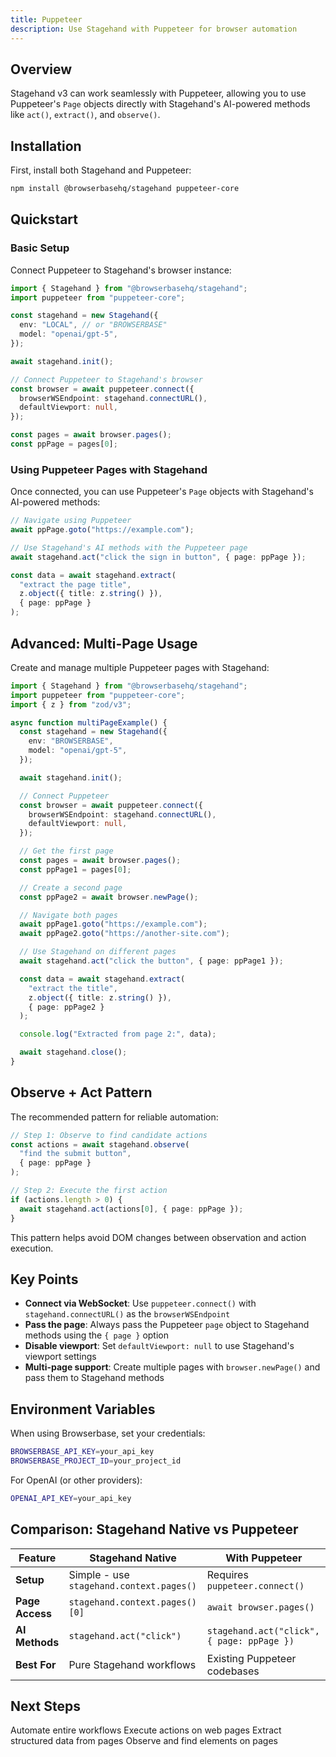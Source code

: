 ```yaml
---
title: Puppeteer
description: Use Stagehand with Puppeteer for browser automation
---
```


## Overview

Stagehand v3 can work seamlessly with Puppeteer, allowing you to use Puppeteer's `Page` objects directly with Stagehand's AI-powered methods like `act()`, `extract()`, and `observe()`.

## Installation

First, install both Stagehand and Puppeteer:

```bash
npm install @browserbasehq/stagehand puppeteer-core
```

## Quickstart

### Basic Setup

Connect Puppeteer to Stagehand's browser instance:

```typescript
import { Stagehand } from "@browserbasehq/stagehand";
import puppeteer from "puppeteer-core";

const stagehand = new Stagehand({
  env: "LOCAL", // or "BROWSERBASE"
  model: "openai/gpt-5",
});

await stagehand.init();

// Connect Puppeteer to Stagehand's browser
const browser = await puppeteer.connect({
  browserWSEndpoint: stagehand.connectURL(),
  defaultViewport: null,
});

const pages = await browser.pages();
const ppPage = pages[0];
```

### Using Puppeteer Pages with Stagehand

Once connected, you can use Puppeteer's `Page` objects with Stagehand's AI-powered methods:

```typescript
// Navigate using Puppeteer
await ppPage.goto("https://example.com");

// Use Stagehand's AI methods with the Puppeteer page
await stagehand.act("click the sign in button", { page: ppPage });

const data = await stagehand.extract(
  "extract the page title",
  z.object({ title: z.string() }),
  { page: ppPage }
);
```

## Advanced: Multi-Page Usage

Create and manage multiple Puppeteer pages with Stagehand:

```typescript
import { Stagehand } from "@browserbasehq/stagehand";
import puppeteer from "puppeteer-core";
import { z } from "zod/v3";

async function multiPageExample() {
  const stagehand = new Stagehand({
    env: "BROWSERBASE",
    model: "openai/gpt-5",
  });

  await stagehand.init();

  // Connect Puppeteer
  const browser = await puppeteer.connect({
    browserWSEndpoint: stagehand.connectURL(),
    defaultViewport: null,
  });

  // Get the first page
  const pages = await browser.pages();
  const ppPage1 = pages[0];

  // Create a second page
  const ppPage2 = await browser.newPage();

  // Navigate both pages
  await ppPage1.goto("https://example.com");
  await ppPage2.goto("https://another-site.com");

  // Use Stagehand on different pages
  await stagehand.act("click the button", { page: ppPage1 });

  const data = await stagehand.extract(
    "extract the title",
    z.object({ title: z.string() }),
    { page: ppPage2 }
  );

  console.log("Extracted from page 2:", data);

  await stagehand.close();
}
```

## Observe + Act Pattern

The recommended pattern for reliable automation:

```typescript
// Step 1: Observe to find candidate actions
const actions = await stagehand.observe(
  "find the submit button",
  { page: ppPage }
);

// Step 2: Execute the first action
if (actions.length > 0) {
  await stagehand.act(actions[0], { page: ppPage });
}
```

This pattern helps avoid DOM changes between observation and action execution.

## Key Points

- **Connect via WebSocket**: Use `puppeteer.connect()` with `stagehand.connectURL()` as the `browserWSEndpoint`
- **Pass the page**: Always pass the Puppeteer `page` object to Stagehand methods using the `{ page }` option
- **Disable viewport**: Set `defaultViewport: null` to use Stagehand's viewport settings
- **Multi-page support**: Create multiple pages with `browser.newPage()` and pass them to Stagehand methods

## Environment Variables

When using Browserbase, set your credentials:

```bash
BROWSERBASE_API_KEY=your_api_key
BROWSERBASE_PROJECT_ID=your_project_id
```

For OpenAI (or other providers):

```bash
OPENAI_API_KEY=your_api_key
```

## Comparison: Stagehand Native vs Puppeteer

| Feature | Stagehand Native | With Puppeteer |
|---------|------------------|----------------|
| **Setup** | Simple - use `stagehand.context.pages()` | Requires `puppeteer.connect()` |
| **Page Access** | `stagehand.context.pages()[0]` | `await browser.pages()` |
| **AI Methods** | `stagehand.act("click")` | `stagehand.act("click", { page: ppPage })` |
| **Best For** | Pure Stagehand workflows | Existing Puppeteer codebases |

## Next Steps

<CardGroup cols={2}>
  <Card title="Agent" icon="robot" href="/v3/references/agent">
    Automate entire workflows
  </Card>
  <Card title="Act" icon="play" href="/v3/references/act">
    Execute actions on web pages
  </Card>
  <Card title="Extract" icon="ufo-beam" href="/v3/references/extract">
    Extract structured data from pages
  </Card>
  <Card title="Observe" icon="eye" href="/v3/references/observe">
    Observe and find elements on pages
  </Card>
</CardGroup>
